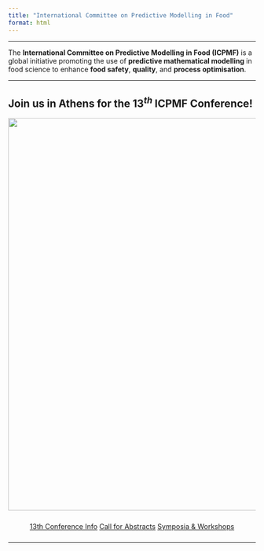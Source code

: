 ```yaml
---
title: "International Committee on Predictive Modelling in Food"
format: html
---
```


<!-- ![](images/logo.png){fig-align="center" width="500px"} -->

---

The **International Committee on Predictive Modelling in Food (ICPMF)** is a global initiative promoting the use of **predictive mathematical modelling** in food science to enhance **food safety**, **quality**, and **process optimisation**.

---

## Join us in **Athens** for the $13^{th}$ ICPMF Conference!

![](images/conferences/icpmf13.gif){fig-align="center" width="800px"}

<div class="button-group" style="text-align: center; margin: 1.5rem 0;">
  <a class="btn" href="https://afea.eventsair.com/13thicpmf/">13th Conference Info</a>
  <a class="btn" href="https://afea.eventsair.com/13thicpmf/submission-guidelines">Call for Abstracts</a>
  <a class="btn" href="https://afea.eventsair.com/13thicpmf/call-for-symposiaworkshops">Symposia & Workshops</a>
</div>

---

